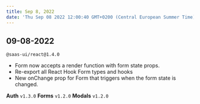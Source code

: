 ```yaml
---
title: Sep 8, 2022
date: 'Thu Sep 08 2022 12:00:40 GMT+0200 (Central European Summer Time)'
---
```


## 09-08-2022

`@saas-ui/react@1.4.0`

- Form now accepts a render function with form state props.
- Re-export all React Hook Form types and hooks
- New onChange prop for Form that triggers when the form state is changed.

**Auth** `v1.3.0`
**Forms** `v1.2.0`
**Modals** `v1.2.0`
